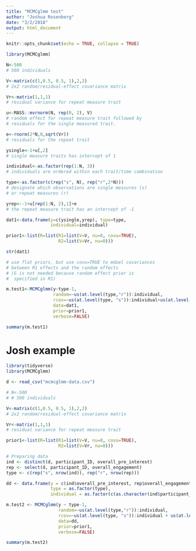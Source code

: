 ```yaml
---
title: "MCMCglmm test"
author: "Joshua Rosenberg"
date: "3/2/2018"
output: html_document
---
```


```r
knitr::opts_chunk$set(echo = TRUE, collapse = TRUE)
```

```r
library(MCMCglmm)

N<-500
# 500 individuals

V<-matrix(c(1,0.5, 0.5, 1),2,2)
# 2x2 random/residual-effect covariance matrix

Vr<-matrix(1,1,1)
# residual variance for repeat measure trait

u<-MASS::mvrnorm(N, rep(0, 2), V)
# random effect for repeat measure trait followed by
# residuals for the single measured trait.

e<-rnorm(2*N,0,sqrt(Vr))
# residuals for the repeat trait

ysingle<-1+u[,2]
# single measure traits has intercept of 1

individual<-as.factor(rep(1:N, 3))
# individuals are ordered within each trait/time combination

type<-as.factor(c(rep("s", N), rep("r",2*N)))
# designate which observations are single measures (s)
# or repeat measures (r)

yrep<--1+u[rep(1:N, 2),1]+e
# the repeat measure trait has an intercept of -1

dat1<-data.frame(y=c(ysingle,yrep), type=type,
                 individual=individual)

prior1<-list(R=list(R1=list(V=V, nu=0, covu=TRUE),
                    R2=list(V=Vr, nu=0)))

str(dat1)

# use flat priors, but use covu=TRUE to mdoel covariances
# between R1 effects and the random effects
# (G is not needed because random effect prior is
#  specified in R1)

m.test1<-MCMCglmm(y~type-1,
                  random=~us(at.level(type,"r")):individual,
                  rcov=~us(at.level(type, "s")):individual+us(at.level(type, "r")):units,
                  data=dat1,
                  prior=prior1,
                  verbose=FALSE)

summary(m.test1)
```

# Josh example 

```r

library(tidyverse)
library(MCMCglmm)

d <- read_csv("mcmcglmm-data.csv")

# N<-500
# # 500 individuals

V<-matrix(c(1,0.5, 0.5, 1),2,2)
# 2x2 random/residual-effect covariance matrix

Vr<-matrix(1,1,1)
# residual variance for repeat measure trait

prior1<-list(R=list(R1=list(V=V, nu=0, covu=TRUE),
                    R2=list(V=Vr, nu=0)))

# Preparing data 
ind <- distinct(d, participant_ID, overall_pre_interest)
rep <- select(d, participant_ID, overall_engagement)
type <- c(rep("s", nrow(ind)), rep("r", nrow(rep)))

dd <- data.frame(y = c(ind$overall_pre_interest, rep$overall_engagement),
                 type = as.factor(type),
                 individual = as.factor(c(as.character(ind$participant_ID), as.character(rep$overall_engagement))))

m.test2 <- MCMCglmm(y ~ type-1,
                    random=~us(at.level(type,"r")):individual,
                    rcov=~us(at.level(type, "s")):individual + us(at.level(type, "r")):units,
                    data=dd,
                    prior=prior1,
                    verbose=FALSE)

summary(m.test2)
```
